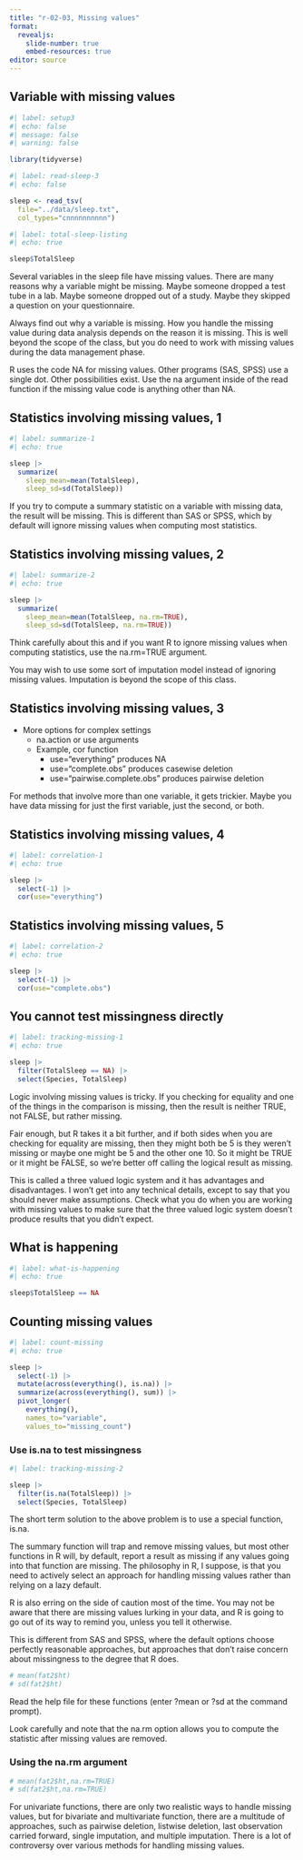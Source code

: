 ```yaml
---
title: "r-02-03, Missing values"
format: 
  revealjs:
    slide-number: true
    embed-resources: true
editor: source
---
```


## Variable with missing values

```r
#| label: setup3
#| echo: false
#| message: false
#| warning: false

library(tidyverse)
```

```r
#| label: read-sleep-3
#| echo: false

sleep <- read_tsv(
  file="../data/sleep.txt",
  col_types="cnnnnnnnnnn")
```

```r
#| label: total-sleep-listing
#| echo: true

sleep$TotalSleep
```

::: notes

Several variables in the sleep file have missing values. There are many reasons why a variable might be missing. Maybe someone dropped a test tube in a lab. Maybe someone dropped out of a study. Maybe they skipped a question on your questionnaire.

Always find out why a variable is missing. How you handle the missing value during data analysis depends on the reason it is missing. This is well beyond the scope of the class, but you do need to work with missing values during the data management phase.

R uses the code NA for missing values. Other programs (SAS, SPSS) use a single dot. Other possibilities exist. Use the na argument inside of the read function if the missing value code is anything other than NA.

:::

## Statistics involving missing values, 1

```r
#| label: summarize-1
#| echo: true

sleep |>
  summarize(
    sleep_mean=mean(TotalSleep),
    sleep_sd=sd(TotalSleep))
```

::: notes

If you try to compute a summary statistic on a variable with missing data, the result will be missing. This is different than SAS or SPSS, which by default will ignore missing values when computing most statistics.

:::

## Statistics involving missing values, 2

```r
#| label: summarize-2
#| echo: true

sleep |>
  summarize(
    sleep_mean=mean(TotalSleep, na.rm=TRUE),
    sleep_sd=sd(TotalSleep, na.rm=TRUE))
```

::: notes

Think carefully about this and if you want R to ignore missing values when computing statistics, use the na.rm=TRUE argument.

You may wish to use some sort of imputation model instead of ignoring missing values. Imputation is beyond the scope of this class.

:::

## Statistics involving missing values, 3

-  More options for complex settings
   -   na.action or use arguments
   -   Example, cor function
       -   use="everything" produces NA
       -   use="complete.obs" produces casewise deletion
       -   use="pairwise.complete.obs" produces pairwise deletion

::: notes

For methods that involve more than one variable, it gets trickier. Maybe you have data missing for just the first variable, just the second, or both.

:::

## Statistics involving missing values, 4

```r
#| label: correlation-1
#| echo: true

sleep |> 
  select(-1) |>
  cor(use="everything")
```

## Statistics involving missing values, 5

```r
#| label: correlation-2
#| echo: true

sleep |> 
  select(-1) |>
  cor(use="complete.obs")
```

## You cannot test missingness directly

```r
#| label: tracking-missing-1
#| echo: true

sleep |>
  filter(TotalSleep == NA) |>
  select(Species, TotalSleep)
```

<div class="notes">

Logic involving missing values is tricky. If you checking for equality and one of the things in the comparison is missing, then the result is neither TRUE, not FALSE, but rather missing.

Fair enough, but R takes it a bit further, and if both sides when you are checking for equality are missing, then they might both be 5 is they weren't missing or maybe one might be 5 and the other one 10. So it might be TRUE or it might be FALSE, so we're better off calling the logical result as missing.

This is called a three valued logic system and it has advantages and disadvantages. I won't get into any technical details, except to say that you should never make assumptions. Check what you do when you are working with missing values to make sure that the three valued logic system doesn't produce results that you didn't expect.

</div>

## What is happening

```r
#| label: what-is-happening
#| echo: true

sleep$TotalSleep == NA
```

## Counting missing values

```r
#| label: count-missing
#| echo: true

sleep |>
  select(-1) |>
  mutate(across(everything(), is.na)) |>
  summarize(across(everything(), sum)) |>
  pivot_longer(
    everything(),
    names_to="variable",
    values_to="missing_count")
```

### Use is.na to test missingness

```r
#| label: tracking-missing-2

sleep |>
  filter(is.na(TotalSleep)) |>
  select(Species, TotalSleep)
```


<div class="notes">

The short term solution to the above problem is to use a special function, is.na.

The summary function will trap and remove missing values, but most other functions in R will, by default, report a result as missing if any values going into that function are missing. The philosophy in R, I suppose, is that you need to actively select an approach for handling missing values rather than relying on a lazy default.

R is also erring on the side of caution most of the time. You may not be aware that there are missing values lurking in your data, and R is going to go out of its way to remind you, unless you tell it otherwise.

This is different from SAS and SPSS, where the default options choose perfectly reasonable approaches, but approaches that don't raise concern about missingness to the degree that R does.

</div>

```r
# mean(fat2$ht)
# sd(fat2$ht)
```

<div class="notes">

Read the help file for these functions (enter ?mean or ?sd at the command prompt).

Look carefully and note that the na.rm option allows you to compute the statistic after missing values are removed.

</div>

### Using the na.rm argument

```r
# mean(fat2$ht,na.rm=TRUE)
# sd(fat2$ht,na.rm=TRUE)
```

<div class="notes">

For univariate functions, there are only two realistic ways to handle missing values, but for bivariate and multivariate function, there are a multitude of approaches, such as pairwise deletion, listwise deletion, last observation carried forward, single imputation, and multiple imputation. There is a lot of controversy over various methods for handling missing values.

</div>

